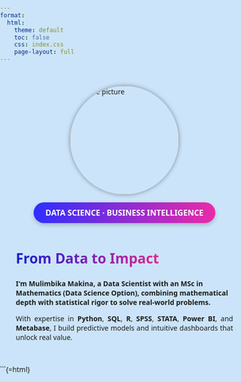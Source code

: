 ```yaml
---
format:
  html:
    theme: default
    toc: false
    css: index.css
    page-layout: full
---
```


```{=html}
<style>
  .intro-section {
    display: flex;
    flex-wrap: wrap;
    flex-direction: row; /* Critical for desktop layout */
    align-items: center;
    justify-content: center;
    gap: 2rem;
    padding: 2rem;
  }

  .intro-left {
    flex: 1 1 280px;
    display: flex;
    flex-direction: column;
    align-items: center;
    order: 1; /* Image should appear on the left */
  }

  .intro-right {
    flex: 2 1 300px;
    max-width: 700px;
    order: 2; /* Text should appear on the right */
  }

  /* Mobile-specific override: stack vertically */
  @media (max-width: 768px) {
    .intro-section {
      flex-direction: column;
      text-align: center;
    }

    .intro-left {
      order: 1; /* Image appears on top */
    }

    .intro-right {
      order: 2; /* Text appears below on mobile */
    }

    .intro-right p {
      text-align: center;
    }
  }




  .profile-img {
    width: 220px;
    height: 220px;
    border-radius: 50%;
    object-fit: cover;
    box-shadow: 0 0 10px rgba(0,0,0,0.4);
    margin-bottom: 16px;
  }

  .custom-badge {
    background: linear-gradient(to right, #2e2eff, #ec2aa7);
    color: white;
    font-weight: 700;
    padding: 10px 24px;
    border-radius: 999px;
    font-size: 1rem;
    box-shadow: 0 4px 8px rgba(0,0,0,0.2);
    text-align: center;
    white-space: nowrap;
  }

  .intro-right {
    flex: 2 1 300px;
    max-width: 700px;
  }

  .intro-right p {
    text-align: justify;
  }

  .text-gradient {
    background: linear-gradient(to right, #141fd2, #e02892);
    -webkit-background-clip: text;
    -webkit-text-fill-color: transparent;
    font-weight: bold;
  }

  @media (max-width: 768px) {
    .intro-section {
      flex-direction: column;
      text-align: center;
    }

    .intro-right p {
      text-align: center;
    }
  }
  @media (max-width: 768px) {
    .intro-section {
      flex-direction: column;
      text-align: center;
    }

    .intro-right p {
      text-align: center;
    }
  }

  /* Extra small phone optimization */
  @media (max-width: 480px) {
    .profile-img {
      width: 160px;
      height: 160px;
    }
    .custom-badge {
      white-space: normal; /* allow wrapping on small screens */
      text-align: center;
      padding: 8px 16px;
      font-size: 0.9rem;
    }
    h1 {
      text-align: center;
      font-size: 1.5rem;
    }
  }
</style>


  <section class="intro-section">
    <!-- Left: Profile Image + Badge -->
    <div class="intro-left">
      <img class="profile-img" src="profile.jpg" alt="Profile picture" />
      <div class="custom-badge slide-in-up">
        <strong>DATA SCIENCE</strong> · <strong>BUSINESS INTELLIGENCE</strong>
      </div>
    </div>

    <!-- Right: Description -->
    <div class="intro-right">
      <p class="lead fw-light mb-2 text-justify-only"><strong>
        <h1 class="display-5 fw-bolder mb-4 text-start">
        <span class="text-gradient">From Data to Impact</span>
      </h1>
        I'm Mulimbika Makina, a Data Scientist with an MSc in Mathematics (Data Science Option),
        combining mathematical depth with statistical rigor to solve real-world problems.
      </strong></p>

      <p class="text-muted mb-0 text-justify-only">
        With expertise in <strong>Python</strong>, <strong>SQL</strong>, <strong>R</strong>,
        <strong>SPSS</strong>, <strong>STATA</strong>, <strong>Power BI</strong>, and
        <strong>Metabase</strong>, I build predictive models and intuitive dashboards that unlock real value.
      </p>

      <!-- Social icons (optional) -->
      <div class="d-flex justify-content-center mt-4">
        <div class="social-icons fs-3 d-flex gap-3">
          <a class="text-gradient" href="https://www.linkedin.com/in/mulimbika-makina-6a2507318" target="_blank"><i class="bi bi-linkedin"></i></a>
          <a class="text-gradient" href="https://github.com/makina0928" target="_blank"><i class="bi bi-github"></i></a>
        </div>
      </div>
    </div>
  </section>

```


<script>
function playBadge() {
  const el = document.querySelector('.custom-badge');
  if (!el) return;
  el.classList.remove('slide-in-up');   // remove
  void el.offsetWidth;                  // reflow to reset animation
  el.classList.add('slide-in-up');      // re-add to replay
}

// run on page load
document.addEventListener('DOMContentLoaded', playBadge);

// replay when Home is clicked (works for typical Quarto nav links)
document.addEventListener('click', (e) => {
  const a = e.target.closest('a');
  if (!a) return;

  const href = a.getAttribute('href') || '';
  const isHome = href === '/' || href === 'index.html' || href.endsWith('/index.qmd');
  if (isHome) {
    // if your site doesn't fully reload, replay the animation
    playBadge();
  }
});
</script>








```{=html}
<style>
  html, body {
    margin: 0;
    padding: 0;
    height: 100%;
    font-family: system-ui, sans-serif;
    background: #cce4f9;
  }
  

  #starfield {
    position: fixed;
    top: 0;
    left: 0;
    z-index: -1;
    width: 100%;
    height: 100%;
    pointer-events: none;
  }

  .container {
    position: relative;
    z-index: 1;
    text-align: center;
    padding-top: 100px;
  }

  .profile-img {
    width: 220px;
    height: 220px;
    border-radius: 50%;
    object-fit: cover;
    box-shadow: 0 0 10px rgba(0,0,0,0.4);
  }

  h1 {
    margin-top: 20px;
    font-size: 2em;
    font-weight: bold;
  }

  .social-links {
    margin-top: 20px;
    display: flex;
    justify-content: center;
    gap: 16px;
  }

  .social-links a {
    text-decoration: none;
    border: 1px solid #ccc;
    padding: 8px 16px;
    border-radius: 6px;
    color: #222;
    font-weight: 500;
    display: flex;
    align-items: center;
    gap: 8px;
    background: white;
    box-shadow: 0 2px 5px rgba(0,0,0,0.1);
    transition: background 0.3s;
  }

  .social-links a:hover {
    background: #f5f5f5;
  }

  .social-links i {
    font-size: 1.2em;
  }
</style>



<canvas id="starfield"></canvas>

<script>
const canvas = document.getElementById('starfield');
const ctx = canvas.getContext('2d');

let stars = [];
const numStars = 150;
const maxDistance = 100;

function resizeCanvas() {
  canvas.width = window.innerWidth;
  canvas.height = window.innerHeight;
}

function createStars() {
  stars = [];
  for (let i = 0; i < numStars; i++) {
    const speed = Math.random() * 0.5 + 0.2;
    const angle = Math.random() * 2 * Math.PI;
    stars.push({
      x: Math.random() * canvas.width,
      y: Math.random() * canvas.height,
      radius: Math.random() * 1.5 + 0.5,
      dx: Math.cos(angle) * speed,
      dy: Math.sin(angle) * speed
    });
  }
}

function drawStars() {
  ctx.clearRect(0, 0, canvas.width, canvas.height);
  ctx.fillStyle = "white";
  for (const star of stars) {
    ctx.beginPath();
    ctx.arc(star.x, star.y, star.radius, 0, 2 * Math.PI);
    ctx.fill();
  }

  for (let i = 0; i < stars.length; i++) {
    for (let j = i + 1; j < stars.length; j++) {
      const dx = stars[i].x - stars[j].x;
      const dy = stars[i].y - stars[j].y;
      const distance = Math.sqrt(dx * dx + dy * dy);
      if (distance < maxDistance) {
        ctx.beginPath();
        ctx.strokeStyle = `rgba(255, 255, 255, ${1 - distance / maxDistance})`;
        ctx.lineWidth = 0.5;
        ctx.moveTo(stars[i].x, stars[i].y);
        ctx.lineTo(stars[j].x, stars[j].y);
        ctx.stroke();
      }
    }
  }
}

function updateStars() {
  for (const star of stars) {
    star.x += star.dx;
    star.y += star.dy;

    if (star.x < 0) star.x = canvas.width;
    if (star.x > canvas.width) star.x = 0;
    if (star.y < 0) star.y = canvas.height;
    if (star.y > canvas.height) star.y = 0;
  }
}

function animate() {
  drawStars();
  updateStars();
  requestAnimationFrame(animate);
}

window.addEventListener('resize', () => {
  resizeCanvas();
  createStars();
});

resizeCanvas();
createStars();
animate();
</script>


